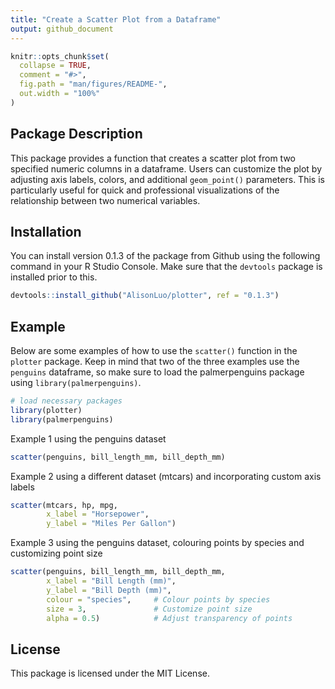 ```yaml
---
title: "Create a Scatter Plot from a Dataframe"
output: github_document
---
```


<!-- README.md is generated from README.Rmd. Please edit that file -->

```r
knitr::opts_chunk$set(
  collapse = TRUE,
  comment = "#>",
  fig.path = "man/figures/README-",
  out.width = "100%"
)
```

## Package Description

This package provides a function that creates a scatter plot from two specified numeric columns in a dataframe. Users can customize the plot by adjusting axis labels, colors, and additional `geom_point()` parameters. This is particularly useful for quick and professional visualizations of the relationship between two numerical variables.

## Installation

You can install version 0.1.3 of the package from Github using the following command in your R Studio Console. Make sure that the `devtools` package is installed prior to this.

``` r
devtools::install_github("AlisonLuo/plotter", ref = "0.1.3")
```

## Example

Below are some examples of how to use the `scatter()` function in the `plotter` package. Keep in mind that two of the three examples use the `penguins` dataframe, so make sure to load the palmerpenguins package using `library(palmerpenguins)`.

```r
# load necessary packages
library(plotter)
library(palmerpenguins)
```

Example 1 using the penguins dataset
```r
scatter(penguins, bill_length_mm, bill_depth_mm)
```

Example 2 using a different dataset (mtcars) and incorporating custom axis labels
```r
scatter(mtcars, hp, mpg, 
        x_label = "Horsepower", 
        y_label = "Miles Per Gallon")
```

Example 3 using the penguins dataset, colouring points by species and customizing point size
```r
scatter(penguins, bill_length_mm, bill_depth_mm, 
        x_label = "Bill Length (mm)", 
        y_label = "Bill Depth (mm)", 
        colour = "species",     # Colour points by species
        size = 3,               # Customize point size
        alpha = 0.5)            # Adjust transparency of points
```

## License
This package is licensed under the MIT License.
